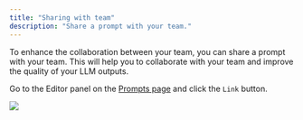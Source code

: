 ```yaml
---
title: "Sharing with team"
description: "Share a prompt with your team."
---
```


To enhance the collaboration between your team, you can share a prompt with your team. This will help you to collaborate with your team and improve the quality of your LLM outputs.

Go to the Editor panel on the [Prompts page](https://platform.keywordsai.co/platform/prompts) and click the `Link` button.

<Frame>
<img src="https://keywordsai-static.s3.us-east-1.amazonaws.com/docs/prompt/prompt-share.png" />
</Frame>


